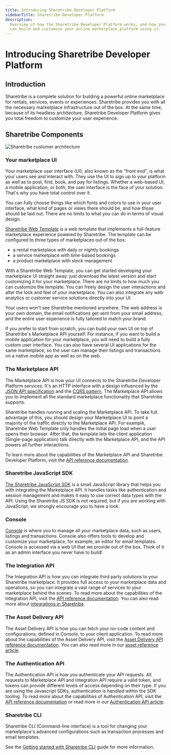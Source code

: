 ```yaml
---
title: Introducing Sharetribe Developer Platform
sidebarTitle: Sharetribe Developer Platform
description:
  Overview of how the Sharetribe Developer Platform works, and how you
  can build and customise your online marketplace platform using it.
---
```


# Introducing Sharetribe Developer Platform

## Introduction

Sharetribe is a complete solution for building a powerful online
marketplace for rentals, services, events or experiences. Sharetribe
provides you with all the necessary marketplace infrastructure out of
the box. At the same time, because of its headless architecture,
Sharetribe Developer Platform gives you total freedom to customize your
user experience.

## Sharetribe Components

![Sharetribe customer architecture](./sharetribe-customer-architecture.png)

### Your marketplace UI

Your marketplace user interface (UI), also known as the "front end", is
what your users see and interact with. They use the UI to sign up to
your platform as well as to post, find, book, and pay for listings.
Whether a web-based UI, a mobile application, or both, the user
interface is the face of your solution. That's why you have total
control over it.

You can fully choose things like which fonts and colors to use in your
user interface, what kind of pages or views there should be, and how
those should be laid out. There are no limits to what you can do in
terms of visual design.

[Sharetribe Web Template](/introduction/getting-started-with-web-template/)
is a web template that implements a full-feature marketplace experience
powered by Sharetribe. The template can be configured to three types of
marketplaces out of the box:

- a rental marketplace with daily or nightly bookings
- a service marketplace with time-based bookings
- a product marketplace with stock management

With a Sharetribe Web Template, you can get started developing your
marketplace UI straight away: just download the latest version and start
customizing it for your marketplace. There are no limits to how much you
can customize the template. You can freely design the user interactions
and alter the look and feel of your marketplace. You can also integrate
any web analytics or customer service solutions directly into your UI.

Your users won't see Sharetribe mentioned anywhere. The web address is
your own domain, the email notifications get sent from your email
address, and the entire user experience is fully tailored to match your
brand.

If you prefer to start from scratch, you can build your own UI on top of
Sharetribe's Marketplace API yourself. For instance, if you want to
build a mobile application for your marketplace, you will need to build
a fully custom user interface. You can also have several UI applications
for the same marketplace, so the user can manage their listings and
transactions on a native mobile app as well as on the web.

### The Marketplace API

The Marketplace API is how your UI connects to the Sharetribe Developer
Platform services. It's an HTTP interface with a design influenced by
the [JSON API specification](https://jsonapi.org/) and the
[CQRS pattern](https://martinfowler.com/bliki/CQRS.html). The
Marketplace API allows you to implement all the standard marketplace
functionality that Sharetribe supports.

Sharetribe handles running and scaling the Marketplace API. To take full
advantage of this, you should design your Marketplace UI to point a
majority of the traffic directly to the Marketplace API. For example,
Sharetribe Web Template only handles the initial page load when a user
opens their browser. After that, the template lets the client
application (Single-page application) talk directly with the Marketplace
API, and the API powers all further interactions.

To learn more about the capabilities of the Marketplace API and
Sharetribe Developer Platform, visit the
[API reference documentation](/concepts/api/).

### Sharetribe JavaScript SDK

[The Sharetribe JavaScript SDK](/concepts/js-sdk/) is a small JavaScript
library that helps you with integrating the Marketplace API. It handles
tasks like authentication and session management and makes it easy to
use correct data types with the API. Using the Sharetribe JS SDK is not
required, but if you are working with JavaScript, we strongly encourage
you to have a look.

### Console

[Console](https://console.sharetribe.com/) is where you to manage all
your marketplace data, such as users, listings and transactions. Console
also offers tools to develop and customize your marketplace, for
example, an editor for email templates. Console is accessed via a web UI
that we provide out of the box. Think of it as an admin interface you
never have to build!

### The Integration API

The Integration API is how you can integrate third party solutions to
your Sharetribe marketplace. It provides full access to your marketplace
data and operations, so you can integrate a vast range of services to
your marketplace behind the scenes. To read more about the capabilities
of the Integration API, visit the
[API reference documentation](/concepts/api/). You can also read more
about
[integrations in Sharetribe](/concepts/integrations-introduction/).

### The Asset Delivery API

The Asset Delivery API is how you can fetch your no-code content and
configurations, defined in Console, to your client application. To read
more about the capabilities of the Asset Delivery API, visit the
[Asset Delivery API reference documentation](https://www.sharetribe.com/api-reference/asset-delivery-api.html).
You can also read more in our
[asset reference article](/references/assets/).

### The Authentication API

The Authentication API is how you authenticate your API requests. All
requests to Marketplace API and Integration API require a valid token,
and tokens can provide different levels of access depending on their
type. If you are using the Javascript SDKs, authentication is handled
within the SDK tooling. To read more about the capabilities of
Authentication API, visit the
[API reference documentation](https://www.sharetribe.com/api-reference/authentication.html)
or read more in our
[Authentication API article](/concepts/authentication-api/).

### Sharetribe CLI

Sharetribe CLI (Command-line interface) is a tool for changing your
marketplace's advanced configurations such as transaction processes and
email templates.

See the
[Getting started with Sharetribe CLI](/introduction/getting-started-with-sharetribe-cli/)
guide for more information.
